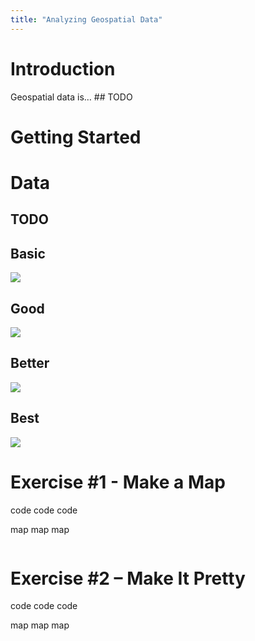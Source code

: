 ```yaml
---
title: "Analyzing Geospatial Data"
---
```


# Introduction

Geospatial data is... \## TODO

# Getting Started

# Data

## TODO

::: panel-tabset
## Basic

![](images/clipboard-862254984.png)

## Good

![](images/clipboard-2020489380.png)

## Better

![](images/clipboard-464717865.png)

## Best

![](images/clipboard-2079783085.png)
:::

# Exercise #1 - Make a Map

code code code

map map map

```{}
```

# Exercise #2 – Make It Pretty

code code code

map map map
